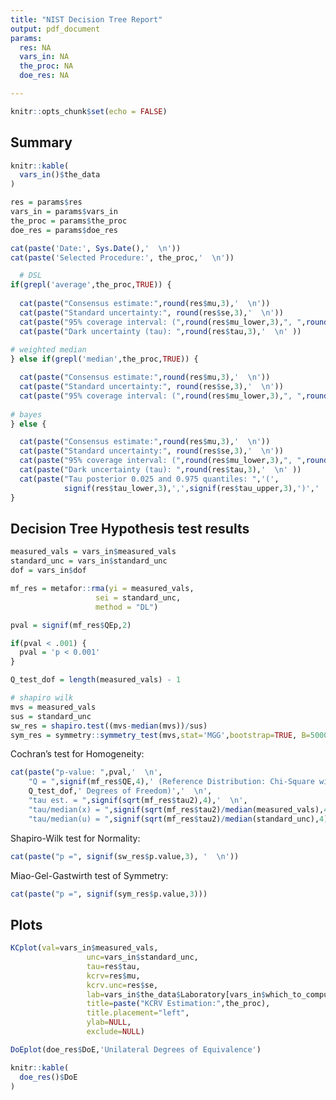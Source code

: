 ```yaml
---
title: "NIST Decision Tree Report"
output: pdf_document
params:
  res: NA
  vars_in: NA
  the_proc: NA
  doe_res: NA

---
```


```r
knitr::opts_chunk$set(echo = FALSE)
```

## Summary
```r

knitr::kable(
  vars_in()$the_data
)

res = params$res
vars_in = params$vars_in
the_proc = params$the_proc
doe_res = params$doe_res

cat(paste('Date:', Sys.Date(),'  \n'))
cat(paste('Selected Procedure:', the_proc,'  \n'))

  # DSL
if(grepl('average',the_proc,TRUE)) {
  
  cat(paste("Consensus estimate:",round(res$mu,3),'  \n'))
  cat(paste("Standard uncertainty:", round(res$se,3),'  \n'))
  cat(paste("95% coverage interval: (",round(res$mu_lower,3),", ",round(res$mu_upper,3),")",'  \n',sep=''))
  cat(paste("Dark uncertainty (tau): ",round(res$tau,3),'  \n' ))
  
# weighted median
} else if(grepl('median',the_proc,TRUE)) {

  cat(paste("Consensus estimate:",round(res$mu,3),'  \n'))
  cat(paste("Standard uncertainty:", round(res$se,3),'  \n'))
  cat(paste("95% coverage interval: (",round(res$mu_lower,3),", ",round(res$mu_upper,3),")",'  \n',sep=''))
  
# bayes
} else {

  cat(paste("Consensus estimate:",round(res$mu,3),'  \n'))
  cat(paste("Standard uncertainty:", round(res$se,3),'  \n'))
  cat(paste("95% coverage interval: (",round(res$mu_lower,3),", ",round(res$mu_upper,3),")",'  \n',sep=''))
  cat(paste("Dark uncertainty (tau): ",round(res$tau,3),'  \n' ))
  cat(paste("Tau posterior 0.025 and 0.975 quantiles: ",'(',
            signif(res$tau_lower,3),',',signif(res$tau_upper,3),')','  \n',sep=''))
}


```

## Decision Tree Hypothesis test results
```r
measured_vals = vars_in$measured_vals
standard_unc = vars_in$standard_unc
dof = vars_in$dof

mf_res = metafor::rma(yi = measured_vals,
                   sei = standard_unc,
                   method = "DL")

pval = signif(mf_res$QEp,2)

if(pval < .001) {
  pval = 'p < 0.001'
}

Q_test_dof = length(measured_vals) - 1

# shapiro wilk
mvs = measured_vals
sus = standard_unc
sw_res = shapiro.test((mvs-median(mvs))/sus) 
sym_res = symmetry::symmetry_test(mvs,stat='MGG',bootstrap=TRUE, B=5000) 
```

Cochran's test for Homogeneity:  
```r
cat(paste("p-value: ",pval,'  \n',
    "Q = ",signif(mf_res$QE,4),' (Reference Distribution: Chi-Square with ',
    Q_test_dof,' Degrees of Freedom)','  \n',
    "tau est. = ",signif(sqrt(mf_res$tau2),4),'  \n',
    "tau/median(x) = ",signif(sqrt(mf_res$tau2)/median(measured_vals),4),'  \n',
    "tau/median(u) = ",signif(sqrt(mf_res$tau2)/median(standard_unc),4),'  \n',sep=''))

```

Shapiro-Wilk test for Normality:
```r
cat(paste("p =", signif(sw_res$p.value,3), '  \n'))
```

Miao-Gel-Gastwirth test of Symmetry:
```r
cat(paste("p =", signif(sym_res$p.value,3)))
```

## Plots
```r

KCplot(val=vars_in$measured_vals, 
                 unc=vars_in$standard_unc, 
                 tau=res$tau,
                 kcrv=res$mu, 
                 kcrv.unc=res$se,
                 lab=vars_in$the_data$Laboratory[vars_in$which_to_compute], 
                 title=paste("KCRV Estimation:",the_proc), 
                 title.placement="left",
                 ylab=NULL, 
                 exclude=NULL)
```

```r

DoEplot(doe_res$DoE,'Unilateral Degrees of Equivalence')

knitr::kable(
  doe_res()$DoE
)
```

